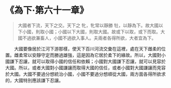 # 《為下·第六十一章》

> 大國者下流，天下之交。天下之 牝，牝常以靜勝 牡，以靜為下。故大國以下小國，則取小國；小國以下大國，則取大國。故或下以取，或下而取。大國不過欲兼畜人，小國不過欲入事人。夫兩者各得所欲，大者宜為下。

&emsp;&emsp;大國要像居於江河下游那樣，使天下百川河流交彙在這裡，處在天下雌柔的位置。雌柔常以安靜守定而勝過雄強，這是因為它居於柔下的緣故。所以，大國對小國謙下忍讓，就可以取得小國的信任和依賴；小國對大國謙下忍讓，就可以見容於大國。所以，或者大國對小國謙讓而取得大國的信任，或者小國對大國謙讓而見容於大國。大國不要過分想統治小國，小國不要過分想順從大國，兩方面各得所欲求的，大國特別應該謙下忍讓。
